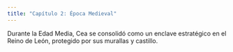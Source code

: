 ```yaml
---
title: "Capítulo 2: Época Medieval"
---
```


Durante la Edad Media, Cea se consolidó como un enclave estratégico en el Reino de León, protegido por sus murallas y castillo.
